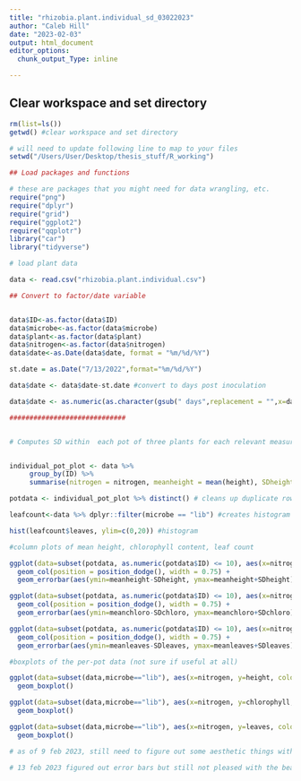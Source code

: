 ---
title: "rhizobia.plant.individual_sd_03022023"
author: "Caleb Hill"
date: "2023-02-03"
output: html_document
editor_options:
  chunk_output_Type: inline

---

## Clear workspace and set directory

```{r setup}

rm(list=ls())
getwd() #clear workspace and set directory

# will need to update following line to map to your files
setwd("/Users/User/Desktop/thesis_stuff/R_working")

## Load packages and functions

# these are packages that you might need for data wrangling, etc.
require("png")
require("dplyr")
require("grid")
require("ggplot2")
require("qqplotr")
library("car")
library("tidyverse")

# load plant data

data <- read.csv("rhizobia.plant.individual.csv")

## Convert to factor/date variable


data$ID<-as.factor(data$ID)
data$microbe<-as.factor(data$microbe)
data$plant<-as.factor(data$plant)
data$nitrogen<-as.factor(data$nitrogen)
data$date<-as.Date(data$date, format = "%m/%d/%Y")

st.date = as.Date("7/13/2022",format="%m/%d/%Y")

data$date <- data$date-st.date #convert to days post inoculation

data$date <- as.numeric(as.character(gsub(" days",replacement = "",x=data$date)))

```


```{r}
#############################


# Computes SD within  each pot of three plants for each relevant measure


individual_pot_plot <- data %>%
     group_by(ID) %>% 
     summarise(nitrogen = nitrogen, meanheight = mean(height), SDheight=sd(height), meanchloro = mean(chlorophyll), SDchloro=sd(chlorophyll), meanleaves = mean(leaves), SDleaves=sd(leaves))  #groups data according to pot and calculates mean and SD for each stat for each pot

potdata <- individual_pot_plot %>% distinct() # cleans up duplicate rows in dataframe

leafcount<-data %>% dplyr::filter(microbe == "lib") #creates histogram of leaf count data, including only the library dataset

hist(leafcount$leaves, ylim=c(0,20)) #histogram

```

``` {r}

#column plots of mean height, chlorophyll content, leaf count

ggplot(data=subset(potdata, as.numeric(potdata$ID) <= 10), aes(x=nitrogen, y=meanheight, color=ID, fill=ID, shape=nitrogen)) + 
  geom_col(position = position_dodge(), width = 0.75) +
  geom_errorbar(aes(ymin=meanheight-SDheight, ymax=meanheight+SDheight), width = 0.2, fill="black", color="black", position = position_dodge(0.75))

ggplot(data=subset(potdata, as.numeric(potdata$ID) <= 10), aes(x=nitrogen, y=meanchloro, color=ID, fill=ID, shape=nitrogen)) + 
  geom_col(position = position_dodge(), width = 0.75) +
  geom_errorbar(aes(ymin=meanchloro-SDchloro, ymax=meanchloro+SDchloro), width = 0.2, fill="black", color="black", position = position_dodge(0.75))

ggplot(data=subset(potdata, as.numeric(potdata$ID) <= 10), aes(x=nitrogen, y=meanleaves, color=ID, fill=ID, shape=nitrogen)) + 
  geom_col(position = position_dodge(), width = 0.75) +
  geom_errorbar(aes(ymin=meanleaves-SDleaves, ymax=meanleaves+SDleaves), width = 0.2, fill="black", color="black", position = position_dodge(0.75))

#boxplots of the per-pot data (not sure if useful at all)

ggplot(data=subset(data,microbe=="lib"), aes(x=nitrogen, y=height, color=ID, shape=nitrogen)) +
  geom_boxplot()

ggplot(data=subset(data,microbe=="lib"), aes(x=nitrogen, y=chlorophyll, color=ID, shape=nitrogen)) + 
  geom_boxplot()

ggplot(data=subset(data,microbe=="lib"), aes(x=nitrogen, y=leaves, color=ID, shape=nitrogen)) + 
  geom_boxplot()

# as of 9 feb 2023, still need to figure out some aesthetic things with these plots. Can't get error bars to show up black, not sure about color or layout yet. Pretty but not practical!!

# 13 feb 2023 figured out error bars but still not pleased with the beautiful pastel rainbow plots

```
